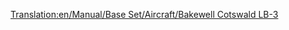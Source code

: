 [[Translation:en/Manual/Base Set/Aircraft/Bakewell Cotswald LB-3]]

{{it/Manuale/Set base/Aeromobili/StatAeroplani|Name=Bakewell Cotswald LB-3
|Image=[[File:en/Manual/Base Set/Aircraft/DouglasDC-3Dakota.png|Bakewell Cotswald]]
|Costo=61.522
|Velocità=475
|Annuale=5.512
|Progettato=1933
|Vita=30
|Tipo=Piccolo
|Capacità=30 passeggeri e 6 sacchi postali
|Riadattabile=
*36 sacchi postali
*18 casse di beni
*9 tonnellate di cibo, borse di valori o sacchi di oro/diamanti
|Descrizione=Il Bakewell Cotswald LB-3 è un piccolo aereo progettato per piccoli aeroporti.
|Real-life=[https://it.wikipedia.org/wiki/Douglas_DC-3 Douglas DC-3]
}}